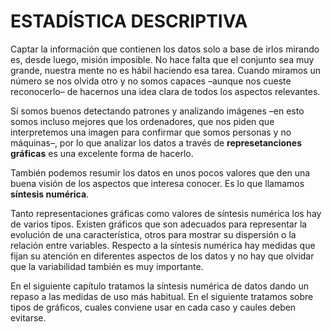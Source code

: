 # ESTADÍSTICA DESCRIPTIVA

Captar la información que contienen los datos solo a base de irlos mirando es, desde luego, misión imposible. No hace falta que el conjunto sea muy grande, nuestra mente no es hábil haciendo esa tarea. Cuando miramos un número se nos olvida otro y no somos capaces --aunque nos cueste reconocerlo-- de hacernos una idea clara de todos los aspectos relevantes.

Sí somos buenos detectando patrones y analizando imágenes --en esto somos incluso mejores que los ordenadores, que nos piden que interpretemos una imagen para confirmar que somos personas y no máquinas--, por lo que analizar los datos a través de **represetanciones gráficas** es una excelente forma de hacerlo.

También podemos resumir los datos en unos pocos valores que den una buena visión de los aspectos que interesa conocer. Es lo que llamamos **síntesis numérica**.

Tanto representaciones gráficas como valores de síntesis numérica los hay de varios tipos. Existen gráficos que son adecuados para representar la evolución de una característica, otros para mostrar su dispersión o la relación entre variables. Respecto a la síntesis numérica hay medidas que fijan su atención en diferentes aspectos de los datos y no hay que olvidar que la variabilidad también es muy importante.

En el siguiente capítulo tratamos la síntesis numérica de datos dando un repaso a las medidas de uso más habitual. En el siguiente tratamos sobre tipos de gráficos, cuales conviene usar en cada caso y caules deben evitarse.


